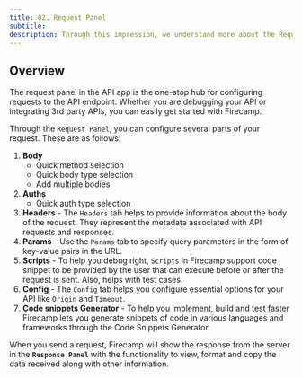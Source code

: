 ```yaml
---
title: 02. Request Panel
subtitle:
description: Through this impression, we understand more about the Request panel in the API app of Firecamp
---
```


## Overview

The request panel in the API app is the one-stop hub for configuring requests to the API endpoint. Whether you are debugging your API or integrating 3rd party APIs, you can easily get started with Firecamp.

Through the `Request Panel`, you can configure several parts of your request. These are as follows:

1. **Body**
    - Quick method selection
    - Quick body type selection
    - Add multiple bodies
2. **Auths**
    - Quick auth type selection
3. **Headers** - The `Headers` tab helps to provide information about the body of the request. They represent the metadata associated with API requests and responses.
4. **Params** - Use the `Params` tab to specify query parameters in the form of key-value pairs in the URL.
5. **Scripts** - To help you debug right, `Scripts` in Firecamp support code snippet to be provided by the user that can execute before or after the request is sent. Also, helps with test cases.
6. **Config** - The `Config` tab helps you configure essential options for your API like `Origin` and `Timeout`.
7. **Code snippets Generator** - To help you implement, build and test faster Firecamp lets you generate snippets of code in various languages and frameworks through the Code Snippets Generator.

When you send a request, Firecamp will show the response from the server in the **`Response Panel`** with the functionality to view, format and copy the data received along with other information.
